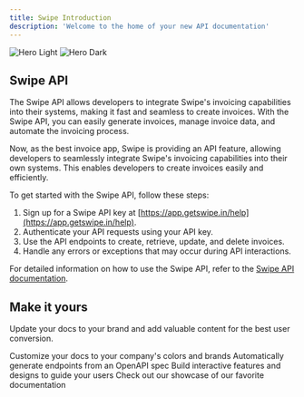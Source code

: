 ```yaml
---
title: Swipe Introduction
description: 'Welcome to the home of your new API documentation'
---
```


<img
    className="block dark:hidden"
    src="/images/hero-light.svg"
    alt="Hero Light"
/>
<img
    className="hidden dark:block"
    src="/images/hero-dark.svg"
    alt="Hero Dark"
/>

## Swipe API

The Swipe API allows developers to integrate Swipe's invoicing capabilities into their systems, making it fast and seamless to create invoices. With the Swipe API, you can easily generate invoices, manage invoice data, and automate the invoicing process.

Now, as the best invoice app, Swipe is providing an API feature, allowing developers to seamlessly integrate Swipe's invoicing capabilities into their own systems. This enables developers to create invoices easily and efficiently.

To get started with the Swipe API, follow these steps:

1. Sign up for a Swipe API key at [https://app.getswipe.in/help](https://app.getswipe.in/help).
2. Authenticate your API requests using your API key.
3. Use the API endpoints to create, retrieve, update, and delete invoices.
4. Handle any errors or exceptions that may occur during API interactions.

For detailed information on how to use the Swipe API, refer to the [Swipe API documentation](https://swipe.com/docs/api).

## Make it yours

Update your docs to your brand and add valuable content for the best user conversion.

<CardGroup cols={2}>
    <Card
        title="Customize Style"
        icon="palette"
        href="https://mintlify.com/docs/settings/global"
    >
        Customize your docs to your company's colors and brands
    </Card>
    <Card
        title="Reference APIs"
        icon="code"
        href="https://mintlify.com/docs/api-playground/openapi"
    >
        Automatically generate endpoints from an OpenAPI spec
    </Card>
    <Card
        title="Add Components"
        icon="screwdriver-wrench"
        href="https://mintlify.com/docs/components/accordion"
    >
        Build interactive features and designs to guide your users
    </Card>
    <Card
        title="Get Inspiration"
        icon="stars"
        href="https://mintlify.com/customers"
    >
        Check out our showcase of our favorite documentation
    </Card>
</CardGroup>
